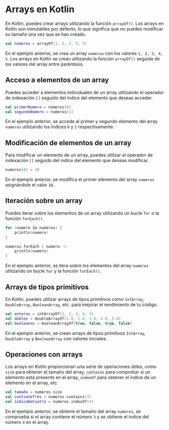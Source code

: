 
# Arrays en Kotlin

En Kotlin, puedes crear arrays utilizando la función `arrayOf()`. Los arrays en Kotlin son inmutables por defecto, lo que significa que no puedes modificar su tamaño una vez que se han creado.

```kotlin
val numeros = arrayOf(1, 2, 3, 4, 5)
```

En el ejemplo anterior, se crea un array `numeros` con los valores `1, 2, 3, 4, 5`. Los arrays en Kotlin se crean utilizando la función `arrayOf()` seguida de los valores del array entre paréntesis.

## Acceso a elementos de un array

Puedes acceder a elementos individuales de un array utilizando el operador de indexación `[]` seguido del índice del elemento que deseas acceder.

```kotlin
val primerNumero = numeros[0]
val segundoNumero = numeros[1]
```

En el ejemplo anterior, se accede al primer y segundo elemento del array `numeros` utilizando los índices `0` y `1` respectivamente.

## Modificación de elementos de un array

Para modificar un elemento de un array, puedes utilizar el operador de indexación `[]` seguido del índice del elemento que deseas modificar.

```kotlin
numeros[0] = 10
```

En el ejemplo anterior, se modifica el primer elemento del array `numeros` asignándole el valor `10`.

## Iteración sobre un array

Puedes iterar sobre los elementos de un array utilizando un bucle `for` o la función `forEach()`.

```kotlin
for (numero in numeros) {
    println(numero)
}

numeros.forEach { numero ->
    println(numero)
}
```

En el ejemplo anterior, se itera sobre los elementos del array `numeros` utilizando un bucle `for` y la función `forEach()`.

## Arrays de tipos primitivos

En Kotlin, puedes utilizar arrays de tipos primitivos como `IntArray`, `DoubleArray`, `BooleanArray`, etc. para mejorar el rendimiento de tu código.

```kotlin
val enteros = intArrayOf(1, 2, 3, 4, 5)
val dobles = doubleArrayOf(1.0, 2.0, 3.0, 4.0, 5.0)
val booleanos = booleanArrayOf(true, false, true, false)
```

En el ejemplo anterior, se crean arrays de tipos primitivos `IntArray`, `DoubleArray` y `BooleanArray` con valores iniciales.

## Operaciones con arrays

Los arrays en Kotlin proporcionan una serie de operaciones útiles, como `size` para obtener el tamaño del array, `contains` para comprobar si un elemento está presente en el array, `indexOf` para obtener el índice de un elemento en el array, etc.

```kotlin
val tamaño = numeros.size
val contieneTres = numeros.contains(3)
val indiceDeCuatro = numeros.indexOf(4)
```

En el ejemplo anterior, se obtiene el tamaño del array `numeros`, se comprueba si el array contiene el número `3` y se obtiene el índice del número `4` en el array.
